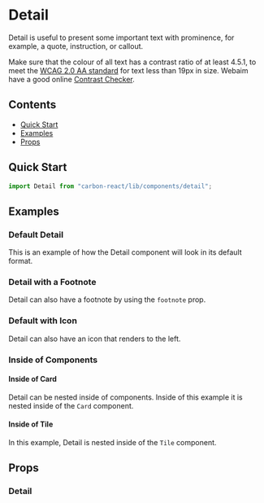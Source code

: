 

<Meta of={DetailStories} />

# Detail

Detail is useful to present some important text with prominence, for example, a quote, instruction, or callout.

Make sure that the colour of all text has a contrast ratio of at least 4.5.1,
to meet the [WCAG 2.0 AA standard](https://www.w3.org/TR/UNDERSTANDING-WCAG20/visual-audio-contrast-contrast.html "WCAG 2.0 AA standard")
for text less than 19px in size. Webaim have a good online [Contrast Checker](http://webaim.org/resources/contrastchecker/ "Contrast Checker").

## Contents

- [Quick Start](#quick-start)
- [Examples](#examples)
- [Props](#props)

## Quick Start

```javascript
import Detail from "carbon-react/lib/components/detail";
```

## Examples

### Default Detail

This is an example of how the Detail component will look in its default format.

<Canvas of={DetailStories.Default} />

### Detail with a Footnote

Detail can also have a footnote by using the `footnote` prop.

<Canvas of={DetailStories.DetailWithFootnote} />

### Default with Icon

Detail can also have an icon that renders to the left.

<Canvas of={DetailStories.DetailWithIcon} />

### Inside of Components

#### Inside of Card

Detail can be nested inside of components. Inside of this example it is nested inside of the `Card` component.

<Canvas of={DetailStories.DetailInsideCard} />

#### Inside of Tile

In this example, Detail is nested inside of the `Tile` component.

<Canvas of={DetailStories.DetailInsideTile} />

## Props

### Detail

<ArgTypes of={DetailStories} />
